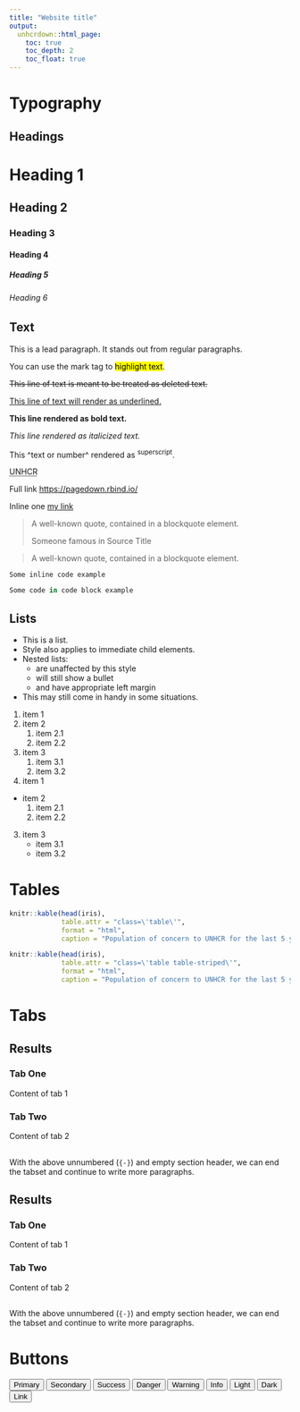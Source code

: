 ```yaml
---
title: "Website title"
output:
  unhcrdown::html_page:
    toc: true
    toc_depth: 2
    toc_float: true
---
```


# Typography

## Headings

# Heading 1

## Heading 2

### Heading 3

#### Heading 4

##### Heading 5

###### Heading 6

## Text

::: {.lead}
This is a lead paragraph. It stands out from regular paragraphs.
:::

You can use the mark tag to <mark>highlight text</mark>.

~~This line of text is meant to be treated as deleted text.~~


<u>This line of text will render as underlined.</u>

**This line rendered as bold text.**

*This line rendered as italicized text.*

This ^text or number^ rendered as ^superscript^.

<abbr title="The United Nations High Commissioner for Refugees">UNHCR</abbr>

Full link <https://pagedown.rbind.io/>

Inline one [my link](https://pagedown.rbind.io/)

> A well-known quote, contained in a blockquote element.
>
> Someone famous in Source Title

> A well-known quote, contained in a blockquote element.

`Some inline code example`

```r
Some code in code block example
```

## Lists

- This is a list.
- Style also applies to immediate child elements.
- Nested lists:
    - are unaffected by this style
    - will still show a bullet
    - and have appropriate left margin
- This may still come in handy in some situations.

1. item 1
2. item 2
    1. item 2.1
    2. item 2.2
3. item 3
    1. item 3.1
    2. item 3.2
    
1. item 1
* item 2
    1. item 2.1
    2. item 2.2
3. item 3
    * item 3.1
    * item 3.2
    
# Tables

```r
knitr::kable(head(iris),
             table.attr = "class=\'table\'",
             format = "html",
             caption = "Population of concern to UNHCR for the last 5 years")
```

```r
knitr::kable(head(iris),
             table.attr = "class=\'table table-striped\'",
             format = "html",
             caption = "Population of concern to UNHCR for the last 5 years")
```

# Tabs

## Results {.tabset}

### Tab One

Content of tab 1

### Tab Two

Content of tab 2

## {-}

With the above unnumbered (`{-}`) and empty section header,
we can end the tabset and continue to write more paragraphs.

## Results {.tabset .tabset-pills}

### Tab One

Content of tab 1

### Tab Two

Content of tab 2

## {-}

With the above unnumbered (`{-}`) and empty section header,
we can end the tabset and continue to write more paragraphs.

# Buttons

<button type="button" class="btn btn-primary">Primary</button>
<button type="button" class="btn btn-secondary">Secondary</button>
<button type="button" class="btn btn-success">Success</button>
<button type="button" class="btn btn-danger">Danger</button>
<button type="button" class="btn btn-warning">Warning</button>
<button type="button" class="btn btn-info">Info</button>
<button type="button" class="btn btn-light">Light</button>
<button type="button" class="btn btn-dark">Dark</button>

<button type="button" class="btn btn-link">Link</button>
